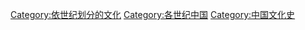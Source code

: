 [[Category:依世纪划分的文化|Category:依世纪划分的文化]]
[[Category:各世纪中国|Category:各世纪中国]]
[[Category:中国文化史|Category:中国文化史]]